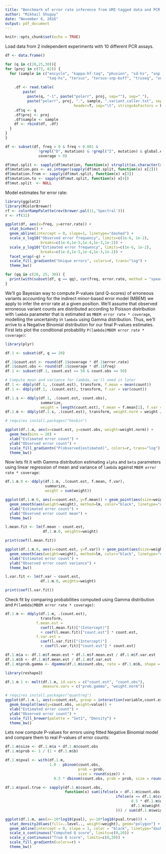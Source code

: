 ```yaml
---
title: "Benchmark of error rate inference from UMI-tagged data and PCR error model"
author: "Mikhail Shugay"
date: "November 6, 2016"
output: pdf_document
---
```


```r
knitr::opts_chunk$set(echo = TRUE)
```

Load data from 2 independent experiments with 10 different PCR assays.

```r
df <- data.frame()

for (q in c(20,25,30)){
for (proj in c(73, 82)) {
  for (sample in c("encyclo", "kappa-hf-taq", "phusion", "sd-hs", "snp-detect",
                   "taq-hs", "tersus", "tersus-snp-buff", "truseq", "velox")) {
    
    .df <- read.table(
        paste(
          paste(q, "-1", paste("polerr", proj, sep=""), sep="_"),
          paste("polerr", proj, ".", sample, ".variant.caller.txt", sep=""), sep ="/"), 
                               header=T, sep="\t", stringsAsFactors = F)
    .df$q <- q
    .df$proj <- proj
    .df$sample <- sample
    df <- rbind(df, .df)
  }
}
}

df <- subset(df, freq > 0 & freq < 0.001 & 
               !grepl("D", mutation) & !grepl("I", mutation) & global.est == 0 & 
               coverage > 0)

df$mut.split <- sapply(df$mutation, function(x) strsplit(as.character(x),"[S:>]"))
df$mutation.pos <- as.integer(sapply(df$mut.split, function(x) x[2]))
df$mutation.from <- sapply(df$mut.split, function(x) x[3])
df$mutation.to <- sapply(df$mut.split, function(x) x[4])
df$mut.split  <- NULL
```

Model estimates for error rate:

```r
library(ggplot2)
library(RColorBrewer)
rf <- colorRampPalette(rev(brewer.pal(11,'Spectral')))
r <- rf(32)

ggplot(df, aes(x=freq, y=error.rate)) + 
  stat_binhex() +
  geom_abline(intercept = 0, slope=1, linetype="dashed") + 
  scale_x_log10("Observed error frequency", limits=c(1e-6, 1e-2), 
                breaks=c(1e-6,1e-5,1e-4,1e-3,1e-2)) + 
  scale_y_log10("Estimated error frequency", limits=c(1e-6, 1e-2), 
                breaks=c(1e-6,1e-5,1e-4,1e-3,1e-2)) + 
  facet_wrap(~q) +
  scale_fill_gradientn("Unique errors", colors=r, trans="log") +
  theme_bw()

for (qq in c(20, 25, 30)) {
  print(with(subset(df, q == qq), cor(freq, error.rate, method = "spearman")))
}
```

We'll go Bayesian way to compute P-values (and Q-scores) of erroneous variants accounting for the indirect minor-based error model (MBEM) we apply to infer the error rate at a given position. We'll assume that observed erroneous variant counts are distributed according to Poisson distribution with ``lambda`` parameter that is estimated as ``MBEM error rate * coverage``, modelling the uncertainity in ``lambda`` using Gamma distribution. Thus, we'll arrive to a Negative Binomial distribution for our final P-values estimates. First lets plot the conditional probability ``P(lambda|MBEM error rate * coverage)``: 

```r
library(plyr)

df.1 <- subset(df, q == 20)

df.1$count.est <- round(df.1$coverage * df.1$error.rate)
df.1$count.obs <- round(df.1$coverage * df.1$freq)
df.1 <- subset(df.1, count.est <= 50 & count.obs <= 50)

# Compute mean and variance for lambda, we'll need it later
df.1 <- ddply(df.1, .(count.est), transform, f.mean = mean(count))
df.1 <- ddply(df.1, .(count.est), transform, f.var = var(count))

df.1.s <- ddply(df.1, .(count.est, count.obs),
                summarize, 
                weight = length(count.est), f.mean = f.mean[1], f.var = f.var[1])
df.1.m <- ddply(df.1.s, .(count.est), transform, weight.norm = weight / sum(weight))

# requires install.packages("hexbin")

ggplot(df.1.m, aes(x=count.est, y=count.obs, weight=weight.norm)) +
  geom_hex(bins = 20) + 
  xlab("Estimated error count") +
  ylab("Observed error count") +
  scale_fill_gradientn("P(observed|estimated)", colors=r, trans="log") +
  theme_bw()
```

Now lets fit it with Gamma distribution estimating ``alpha`` and ``beta`` parameters using linear regression of mean and variance of ``lambda`` against ``MBEM error rate * coverage``:

```r
df.1.m.0 <- ddply(df.1.m, .(count.est, f.mean, f.var),
                  summarize, 
                  weight = sum(weight))

ggplot(df.1.m.0, aes(x=count.est, y=f.mean)) + geom_point(aes(size=weight), shape=21) +
  geom_smooth(aes(weight=weight), method=lm, color="black", linetype="dashed") + 
  xlab("Estimated error count") +
  ylab("Observed error count mean") +
  theme_bw()

l.mean.fit <- lm(f.mean ~ count.est,
                 df.1.m.0, weights=weight)

print(coef(l.mean.fit))

ggplot(df.1.m.0, aes(x=count.est, y=f.var)) + geom_point(aes(size=weight), shape=21) +
  geom_smooth(aes(weight=weight), method=lm, color="black", linetype="dashed") + 
  xlab("Estimated error count") +
  ylab("Observed error count variance") +
  theme_bw()

l.var.fit <- lm(f.var ~ count.est,
                df.1.m.0, weights=weight)

print(coef(l.var.fit))
```

Check fit by comparing probabilities computed using Gamma distribution and ``P(lambda|MBEM error rate * coverage)``:

```r
df.1.m <- ddply(df.1.m, .(count.est),
                transform, 
              f.mean.est =
                coef(l.mean.fit)["(Intercept)"] 
                + coef(l.mean.fit)["count.est"] * count.est,
              f.var.est = 
                coef(l.var.fit)["(Intercept)"] 
                + coef(l.var.fit)["count.est"] * count.est)

df.1.m$a <- df.1.m$f.mean.est * df.1.m$f.mean.est / df.1.m$f.var.est
df.1.m$b <- df.1.m$f.mean.est / df.1.m$f.var.est
df.1.m$prob.gamma <- dgamma(df.1.m$count.obs, rate = df.1.m$b, shape = df.1.m$a)

library(reshape2)

df.1.m.1 <- melt(df.1.m, id.vars = c("count.est", "count.obs"), 
                 measure.vars = c("prob.gamma", "weight.norm"))

# requires install.packages("quantreg")
ggplot(df.1.m.1, aes(x=count.est, group = interaction(variable,count.est), fill=variable)) +
  geom_boxplot(aes(y=count.obs, weight=value)) +
  xlab("Estimated error count") +
  ylab("Observed error count") +
  scale_fill_brewer(palette = "Set1", "Density") +
  theme_bw()
```

Lets now compute P-values for errors using fitted Negative Binomial model and compare them to real P-values of error counts:

```r
df.1.m$size <- df.1.m$a + df.1.m$count.obs
df.1.m$prob <- 1 / (1 + df.1.m$b)

df.1.m$pval <- with(df.1.m, 
                    1.0 - pbinom(count.obs, 
                                 prob = prob, 
                                 size = round(size)) + 
                      0.5 * dbinom(count.obs, prob = prob, size = round(size)))

df.1.m$pval.true <- sapply(df.1.m$count.obs, 
                           function(x) sum(ifelse(x > df.1.m$count.obs, 0,
                                                  ifelse(x == df.1.m$count.obs, 
                                                         0.5 * df.1.m$weight, 
                                                         df.1.m$weight)
                                                  ))) / sum(df.1.m$weight)

ggplot(df.1.m, aes(x=-10*log10(pval), y=-10*log10(pval.true))) + 
  stat_density2d(aes(fill=..level.., weight=weight), geom="polygon") +
  geom_abline(intercept = 0, slope = 1, color = "black", linetype="dashed") +
  scale_x_continuous("Computed Q score", limits=c(0,20)) + 
  scale_y_continuous("True Q score", limits=c(0,20)) +
  scale_fill_gradientn(colors=r) +
  theme_bw()
```